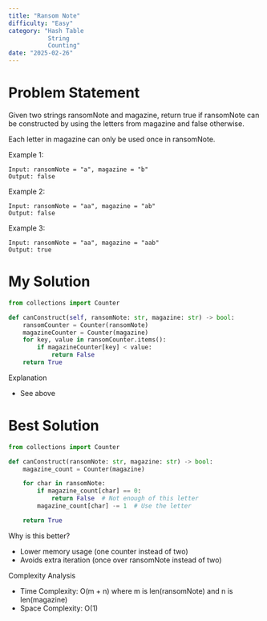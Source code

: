 ```yaml
---
title: "Ransom Note"
difficulty: "Easy"
category: "Hash Table
           String
           Counting"
date: "2025-02-26"
---
```


# Problem Statement
Given two strings ransomNote and magazine, return true if ransomNote can be constructed by using the letters from magazine and false otherwise.

Each letter in magazine can only be used once in ransomNote.

Example 1:
```plaintext
Input: ransomNote = "a", magazine = "b"
Output: false
```

Example 2:
```plaintext
Input: ransomNote = "aa", magazine = "ab"
Output: false
```

Example 3:
```plaintext
Input: ransomNote = "aa", magazine = "aab"
Output: true
```

# My Solution
```python
from collections import Counter

def canConstruct(self, ransomNote: str, magazine: str) -> bool:
    ransomCounter = Counter(ransomNote)
    magazineCounter = Counter(magazine)
    for key, value in ransomCounter.items():
        if magazineCounter[key] < value:
            return False
    return True
```

Explanation
* See above

# Best Solution
```python
from collections import Counter

def canConstruct(ransomNote: str, magazine: str) -> bool:
    magazine_count = Counter(magazine)

    for char in ransomNote:
        if magazine_count[char] == 0:
            return False  # Not enough of this letter
        magazine_count[char] -= 1  # Use the letter

    return True
```

Why is this better?
* Lower memory usage (one counter instead of two)
* Avoids extra iteration (once over ransomNote instead of two)

Complexity Analysis
* Time Complexity: O(m + n) where m is len(ransomNote) and n is len(magazine)
* Space Complexity: O(1)